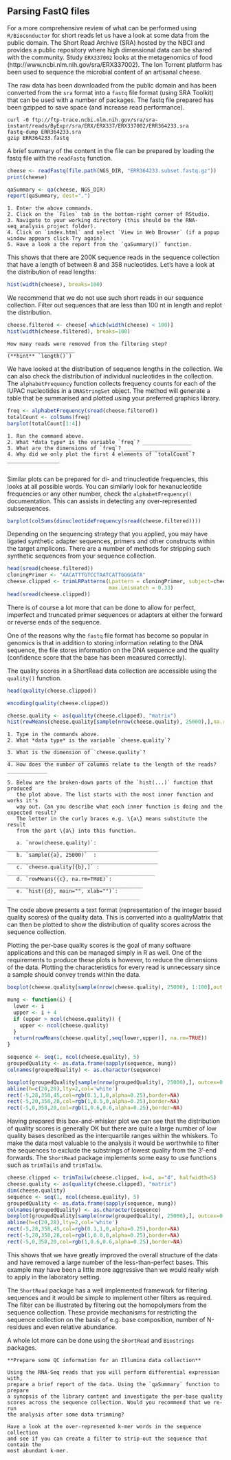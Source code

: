 ## Parsing FastQ files

For a more comprehensive review of what can be performed using `R/Bioconductor` 
for short reads let us have a look at some data from the public domain. The 
Short Read Archive (SRA) hosted by the NBCI and provides a public repository 
where high dimensional data can be shared with the community. Study `ERX337002` 
looks at the metagenomics of food (http://www.ncbi.nlm.nih.gov/sra/ERX337002).
The Ion Torrent platform has been used to sequence the microbial content of an artisanal cheese. 

The raw data has been downloaded from the public domain and has been converted 
from the `sra` format into a `fastq` file format (using SRA Toolkit) that can be 
used with a number of packages. The fastq file prepared has been gzipped to 
save space (and increase read performance).

```
curl -0 ftp://ftp-trace.ncbi.nlm.nih.gov/sra/sra-instant/reads/ByExpr/sra/ERX/ERX337/ERX337002/ERR364233.sra
fastq-dump ERR364233.sra
gzip ERR364233.fastq
```

A brief summary of the content in the file can be prepared by loading the fastq 
file with the `readFastq` function.

```r
cheese <- readFastq(file.path(NGS_DIR, "ERR364233.subset.fastq.gz"))
print(cheese)
```

```r
qaSummary <- qa(cheese, NGS_DIR)
report(qaSummary, dest=".")
```

```block
1. Enter the above commands.
2. Click on the `Files` tab in the bottom-right corner of RStudio.
3. Navigate to your working directory (this should be the RNA-seq_analysis project folder).
4. Click on `index.html` and select `View in Web Browser` (if a popup window appears click Try again).
5. Have a look a the report from the `qaSummary()` function.
```


This shows that there are 200K sequence reads in the sequence collection 
that have a length of between 8 and 358 nucleotides. Let's have a look at the distribution of read lengths:

```r
hist(width(cheese), breaks=100)
```

We recommend that we do not use such short reads in our sequence collection.
Filter out sequences that are less than 100 nt in length and replot the distribution.

```r
cheese.filtered <- cheese[-which(width(cheese) < 100)]
hist(width(cheese.filtered), breaks=100)
```

```block
How many reads were removed from the filtering step? ______________________
(**hint** `length()`)
```

We have looked at the distribution of sequence lengths in the collection. We can
also check the distribution of individual nucleotides in the collection. 
The `alphabetFrequency` function collects frequency counts for each of the 
IUPAC nucleotides in a `DNAStringSet` object. The method will generate a table 
that be summarised and plotted using your preferred graphics library.

```r
freq <- alphabetFrequency(sread(cheese.filtered))
totalCount <- colSums(freq)
barplot(totalCount[1:4])
```

```block
1. Run the command above.
2. What *data type* is the variable `freq`? ________________
3. What are the dimensions of `freq`? ______________________
4. Why did we only plot the first 4 elements of `totalCount`? _________________


```

Similar plots can be prepared for di- and trinucleotide frequencies, this looks 
at all possible words. You can similarly look for hexanucleotide frequencies 
or any other number, check the `alphabetFrequency()` documentation. This can
assists in detecting any over-represented subsequences.

```r
barplot(colSums(dinucleotideFrequency(sread(cheese.filtered))))
```


Depending on the sequencing strategy that you applied, you may have ligated 
synthetic adapter sequences, primers and other constructs within the target 
amplicons. There are a number of methods for stripping such synthetic sequences 
from your sequence collection.

```r
head(sread(cheese.filtered))
cloningPrimer <- "AACATTTGTCCTAATCATTGGGGATA"
cheese.clipped <- trimLRPatterns(Lpattern = cloningPrimer, subject=cheese.filtered,
                                 max.Lmismatch = 0.33)
head(sread(cheese.clipped))
```

There is of course a lot more that can be done to allow for perfect, imperfect and 
truncated primer sequences or adapters at either the forward or reverse ends of the sequence.

One of the reasons why the `fastq` file format has become so popular in genomics is 
that in addition to storing information relating to the DNA sequence, the file stores
information on the DNA sequence and the quality (confidence score that the base has been measured correctly). 

The quality scores in a ShortRead data collection are accessible using the `quality()` function.

```r
head(quality(cheese.clipped))
```

```r
encoding(quality(cheese.clipped))
```

```r
cheese.quality <- as(quality(cheese.clipped), "matrix")
hist(rowMeans(cheese.quality[sample(nrow(cheese.quality), 25000),],na.rm=TRUE), main="", xlab="")
```

```block
1. Type in the commands above.
2. What *data type* is the variable `cheese.quality`? ____________________________
3. What is the dimension of `cheese.quality`? _________________________________
4. How does the number of columns relate to the length of the reads? _____________
  
5. Below are the broken-down parts of the `hist(...)` function that produced
   the plot above. The list starts with the most inner function and works it's
   way out. Can you describe what each inner function is doing and the expected result?
   The letter in the curly braces e.g. \{a\} means substitute the result
   from the part \{a\} into this function.
   
   a. `nrow(cheese.quality)`: _________________________________________________
   b. `sample({a}, 25000)`  : _________________________________________________
   c. `cheese.quality[{b},]` : ________________________________________________
   d. `rowMeans({c}, na.rm=TRUE)`: ____________________________________________
   e. `hist({d}, main="", xlab="")`: ___________________________________________
```

The code above presents a text format (representation of the integer based quality scores) 
of the quality data. This is converted into a qualityMatrix that can then be
plotted to show the distribution of quality scores across the sequence collection.

Plotting the per-base quality scores is the goal of many software applications 
and this can be managed simply in R as well. One of the requirements to produce 
these plots is however, to reduce the dimensions of the data. Plotting the 
characteristics for every read is unnecessary since a sample should convey 
trends within the data.

```r
boxplot(cheese.quality[sample(nrow(cheese.quality), 25000), 1:100],out.cex=0.5)
```


```r
mung <- function(i) {
  lower <- i
  upper <- i + 4
  if (upper > ncol(cheese.quality)) {
    upper <- ncol(cheese.quality)
  }
  return(rowMeans(cheese.quality[,seq(lower,upper)], na.rm=TRUE))
}

sequence <- seq(1, ncol(cheese.quality), 5)
groupedQuality <- as.data.frame(sapply(sequence, mung))
colnames(groupedQuality) <- as.character(sequence)

boxplot(groupedQuality[sample(nrow(groupedQuality), 25000),], outcex=0.5)
abline(h=c(20,28),lty=2,col='white')
rect(-5,28,358,45,col=rgb(0.1,1,0,alpha=0.25),border=NA)
rect(-5,20,358,28,col=rgb(1,0.5,0,alpha=0.25),border=NA)
rect(-5,0,358,20,col=rgb(1,0.6,0.6,alpha=0.25),border=NA)
```

Having prepared this box-and-whisker plot we can see that the distribution of 
quality scores is generally OK but there are quite a large number of low quality 
bases described as the interquartile ranges within the whiskers. To make the 
data most valuable to the analysis it would be worthwhile to filter the sequences 
to exclude the substrings of lowest quality from the 3'-end forwards. The 
`ShortRead` package implements some easy to use functions such as `trimTails` and 
`trimTailw`.

```r
cheese.clipped <- trimTailw(cheese.clipped, k=4, a="4", halfwidth=5)
cheese.quality <- as(quality(cheese.clipped), "matrix")
dim(cheese.quality)
sequence <- seq(1, ncol(cheese.quality), 5)
groupedQuality <- as.data.frame(sapply(sequence, mung))
colnames(groupedQuality) <- as.character(sequence)
boxplot(groupedQuality[sample(nrow(groupedQuality), 25000),], outcex=0.5)
abline(h=c(20,28),lty=2,col='white')
rect(-5,28,358,45,col=rgb(0.1,1,0,alpha=0.25),border=NA)
rect(-5,20,358,28,col=rgb(1,0.8,0,alpha=0.25),border=NA)
rect(-5,0,358,20,col=rgb(1,0.6,0.6,alpha=0.25),border=NA)
```

This shows that we have greatly improved the overall structure of the data and 
have removed a large number of the less-than-perfect bases. This example may 
have been a little more aggressive than we would really wish to apply in the laboratory setting.

The `ShortRead` package has a well implemented framework for filtering 
sequences and it would be simple to implement other filters as required. The 
filter can be illustrated by filtering out the homopolymers from the sequence 
collection. These provide mechanisms for restricting the sequence collection 
on the basis of e.g. base composition, number of N-residues and even relative abundance.

A whole lot more can be done using the `ShortRead` and `Biostrings` packages. 

```block
**Prepare some QC information for an Illumina data collection**

Using the RNA-Seq reads that you will perform differential expression with,
prepare a brief report of the data. Using the `qaSummary` function to prepare
a synopsis of the library content and investigate the per-base quality
scores across the sequence collection. Would you recommend that we re-run
the analysis after some data trimming?

Have a look at the over-represented k-mer words in the sequence collection 
and see if you can create a filter to strip-out the sequence that contain the
most abundant k-mer.
```

